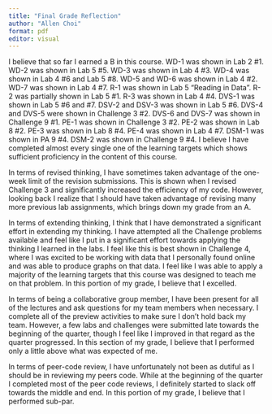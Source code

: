 ```yaml
---
title: "Final Grade Reflection"
author: "Allen Choi"
format: pdf
editor: visual
---
```


I believe that so far I earned a B in this course. WD-1 was shown in Lab 2 #1. WD-2 was shown in Lab 5 #5. WD-3 was shown in Lab 4 #3. WD-4 was shown in Lab 4 #6 and Lab 5 #8. WD-5 and WD-6 was shown in Lab 4 #2. WD-7 was shown in Lab 4 #7. R-1 was shown in Lab 5 "Reading in Data". R-2 was partially shown in Lab 5 #1. R-3 was shown in Lab 4 #4. DVS-1 was shown in Lab 5 #6 and #7. DSV-2 and DSV-3 was shown in Lab 5 #6. DVS-4 and DVS-5 were shown in Challenge 3 #2. DVS-6 and DVS-7 was shown in Challenge 9 #1. PE-1 was shown in Challenge 3 #2. PE-2 was shown in Lab 8 #2. PE-3 was shown in Lab 8 #4. PE-4 was shown in Lab 4 #7. DSM-1 was shown in PA 9 #4. DSM-2 was shown in Challenge 9 #4. I believe I have completed almost every single one of the learning targets which shows sufficient proficiency in the content of this course.

In terms of revised thinking, I have sometimes taken advantage of the one-week limit of the revision submissions. This is shown when I revised Challenge 3 and significantly increased the efficiency of my code. However, looking back I realize that I should have taken advantage of revising many more previous lab assignments, which brings down my grade from an A.

In terms of extending thinking, I think that I have demonstrated a significant effort in extending my thinking. I have attempted all the Challenge problems available and feel like I put in a significant effort towards applying the thinking I learned in the labs. I feel like this is best shown in Challenge 4, where I was excited to be working with data that I personally found online and was able to produce graphs on that data. I feel like I was able to apply a majority of the learning targets that this course was designed to teach me on that problem. In this portion of my grade, I believe that I excelled.

In terms of being a collaborative group member, I have been present for all of the lectures and ask questions for my team members when necessary. I complete all of the preview activities to make sure I don't hold back my team. However, a few labs and challenges were submitted late towards the beginning of the quarter, though I feel like I improved in that regard as the quarter progressed. In this section of my grade, I believe that I performed only a little above what was expected of me.

In terms of peer-code review, I have unfortunately not been as dutiful as I should be in reviewing my peers code. While at the beginning of the quarter I completed most of the peer code reviews, I definitely started to slack off towards the middle and end. In this portion of my grade, I believe that I performed sub-par.
